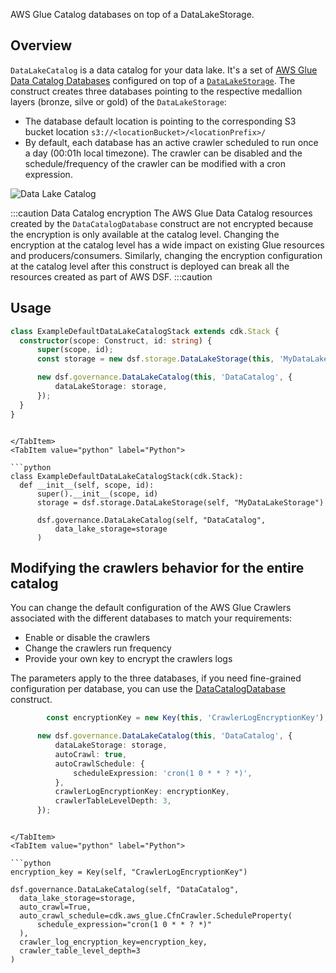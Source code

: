 [//]: # (This file is generated, do not modify directly, update the README.md in framework/src/governance)

AWS Glue Catalog databases on top of a DataLakeStorage.

## Overview

`DataLakeCatalog` is a data catalog for your data lake. It's a set of [AWS Glue Data Catalog Databases](https://docs.aws.amazon.com/glue/latest/dg/define-database.html) configured on top of a [`DataLakeStorage`](./data-lake-storage.mdx).
The construct creates three databases pointing to the respective medallion layers (bronze, silve or gold) of the `DataLakeStorage`:
- The database default location is pointing to the corresponding S3 bucket location `s3://<locationBucket>/<locationPrefix>/`
- By default, each database has an active crawler scheduled to run once a day (00:01h local timezone). The crawler can be disabled and the schedule/frequency of the crawler can be modified with a cron expression.

![Data Lake Catalog](../../../../static/img/adsf-data-lake-catalog.png)

:::caution Data Catalog encryption
The AWS Glue Data Catalog resources created by the `DataCatalogDatabase` construct are not encrypted because the encryption is only available at the catalog level. Changing the encryption at the catalog level has a wide impact on existing Glue resources and producers/consumers. Similarly, changing the encryption configuration at the catalog level after this construct is deployed can break all the resources created as part of AWS DSF.
:::caution

## Usage

<Tabs>
  <TabItem value="typescript" label="TypeScript" default>

  ```typescript
  class ExampleDefaultDataLakeCatalogStack extends cdk.Stack {
    constructor(scope: Construct, id: string) {
        super(scope, id);
        const storage = new dsf.storage.DataLakeStorage(this, 'MyDataLakeStorage');

        new dsf.governance.DataLakeCatalog(this, 'DataCatalog', {
            dataLakeStorage: storage,
        });
    }
}
  ```
  
  ```mdx-code-block
  
  </TabItem>
  <TabItem value="python" label="Python">

  ```python
  class ExampleDefaultDataLakeCatalogStack(cdk.Stack):
    def __init__(self, scope, id):
        super().__init__(scope, id)
        storage = dsf.storage.DataLakeStorage(self, "MyDataLakeStorage")

        dsf.governance.DataLakeCatalog(self, "DataCatalog",
            data_lake_storage=storage
        )
  ```

  </TabItem>
</Tabs>

## Modifying the crawlers behavior for the entire catalog

You can change the default configuration of the AWS Glue Crawlers associated with the different databases to match your requirements:
* Enable or disable the crawlers
* Change the crawlers run frequency
* Provide your own key to encrypt the crawlers logs

The parameters apply to the three databases, if you need fine-grained configuration per database, you can use the [DataCatalogDatabase](./data-catalog-database) construct.

<Tabs>
  <TabItem value="typescript" label="TypeScript" default>

  ```typescript
          const encryptionKey = new Key(this, 'CrawlerLogEncryptionKey');

        new dsf.governance.DataLakeCatalog(this, 'DataCatalog', {
            dataLakeStorage: storage,
            autoCrawl: true,
            autoCrawlSchedule: {
                scheduleExpression: 'cron(1 0 * * ? *)',
            },
            crawlerLogEncryptionKey: encryptionKey,
            crawlerTableLevelDepth: 3,
        });
  ```
  
  ```mdx-code-block
  
  </TabItem>
  <TabItem value="python" label="Python">

  ```python
  encryption_key = Key(self, "CrawlerLogEncryptionKey")

dsf.governance.DataLakeCatalog(self, "DataCatalog",
    data_lake_storage=storage,
    auto_crawl=True,
    auto_crawl_schedule=cdk.aws_glue.CfnCrawler.ScheduleProperty(
        schedule_expression="cron(1 0 * * ? *)"
    ),
    crawler_log_encryption_key=encryption_key,
    crawler_table_level_depth=3
)
  ```

  </TabItem>
</Tabs>

